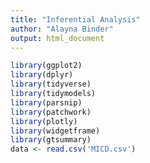 ```yaml
---
title: "Inferential Analysis"
author: "Alayna Binder"
output: html_document
---
```


```r
library(ggplot2)
library(dplyr)
library(tidyverse)
library(tidymodels)
library(parsnip)
library(patchwork)
library(plotly)
library(widgetframe)
library(gtsummary)
data <- read.csv('MICD.csv')
```

```r



```
